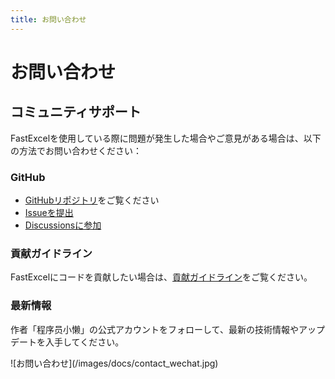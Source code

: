 ```yaml
---
title: お問い合わせ
---
```


# お問い合わせ

## コミュニティサポート

FastExcelを使用している際に問題が発生した場合やご意見がある場合は、以下の方法でお問い合わせください：

### GitHub

- [GitHubリポジトリ](https://github.com/CodePhiliaX/fastexcel)をご覧ください
- [Issueを提出](https://github.com/CodePhiliaX/fastexcel/issues)
- [Discussionsに参加](https://github.com/CodePhiliaX/fastexcel/discussions)

### 貢献ガイドライン

FastExcelにコードを貢献したい場合は、[貢献ガイドライン](/zh-CN/docs/contribution)をご覧ください。

### 最新情報

作者「程序员小懒」の公式アカウントをフォローして、最新の技術情報やアップデートを入手してください。

<div style={{maxWidth: '500px'}}>
![お問い合わせ](/images/docs/contact_wechat.jpg)
</div>